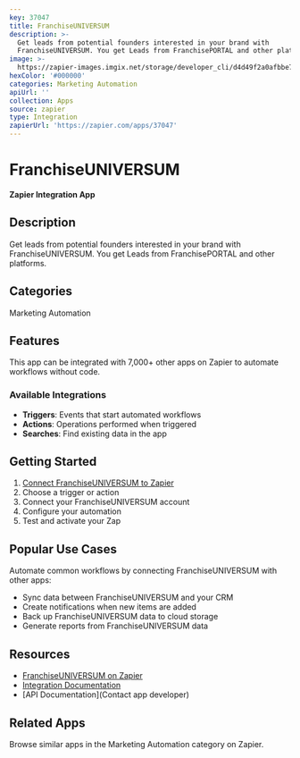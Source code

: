 ```yaml
---
key: 37047
title: FranchiseUNIVERSUM
description: >-
  Get leads from potential founders interested in your brand with
  FranchiseUNIVERSUM. You get Leads from FranchisePORTAL and other platforms.
image: >-
  https://zapier-images.imgix.net/storage/developer_cli/d4d49f2a0afbbe773190b81920822c88_5.png?auto=format%2Ccompress&ixlib=python-3.0.0&q=50
hexColor: '#000000'
categories: Marketing Automation
apiUrl: ''
collection: Apps
source: zapier
type: Integration
zapierUrl: 'https://zapier.com/apps/37047'
---
```

# FranchiseUNIVERSUM

**Zapier Integration App**

## Description

Get leads from potential founders interested in your brand with FranchiseUNIVERSUM. You get Leads from FranchisePORTAL and other platforms.

## Categories

Marketing Automation

## Features

This app can be integrated with 7,000+ other apps on Zapier to automate workflows without code.

### Available Integrations

- **Triggers**: Events that start automated workflows
- **Actions**: Operations performed when triggered
- **Searches**: Find existing data in the app

## Getting Started

1. [Connect FranchiseUNIVERSUM to Zapier](https://zapier.com/apps/37047)
2. Choose a trigger or action
3. Connect your FranchiseUNIVERSUM account
4. Configure your automation
5. Test and activate your Zap

## Popular Use Cases

Automate common workflows by connecting FranchiseUNIVERSUM with other apps:

- Sync data between FranchiseUNIVERSUM and your CRM
- Create notifications when new items are added
- Back up FranchiseUNIVERSUM data to cloud storage
- Generate reports from FranchiseUNIVERSUM data

## Resources

- [FranchiseUNIVERSUM on Zapier](https://zapier.com/apps/37047)
- [Integration Documentation](https://zapier.com/apps/37047/integrations)
- [API Documentation](Contact app developer)

## Related Apps

Browse similar apps in the Marketing Automation category on Zapier.
